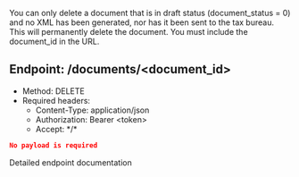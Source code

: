 You can only delete a document that is in draft status (document_status = 0) and no XML has been generated, nor has it been
sent to the tax bureau.
This will permanently delete the document. You must include the document_id in the URL.

## Endpoint: /documents/\<document_id\>
* Method: DELETE
* Required headers:
    * Content-Type: application/json
    * Authorization: Bearer \<token\>
    * Accept: \*/\*

```json
No payload is required
```


<CardGroup cols={1}>
    <Card
        title="API Reference DELETE /documents"
        icon="terminal"
        href="/api-reference/endpoint/create-a-new-document"
    >
        Detailed endpoint documentation
    </Card>
</CardGroup>